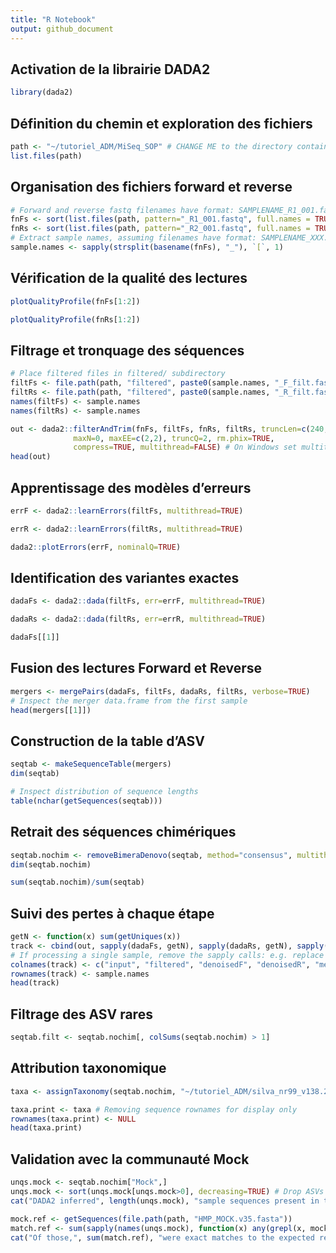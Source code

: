 ```yaml
---
title: "R Notebook"
output: github_document
---
```


## **Activation de la librairie DADA2** 
```r
library(dada2)
```

## **Définition du chemin et exploration des fichiers**

```r
path <- "~/tutoriel_ADM/MiSeq_SOP" # CHANGE ME to the directory containing the fastq files after unzipping.
list.files(path)
```
## **Organisation des fichiers forward et reverse**

```r
# Forward and reverse fastq filenames have format: SAMPLENAME_R1_001.fastq and SAMPLENAME_R2_001.fastq
fnFs <- sort(list.files(path, pattern="_R1_001.fastq", full.names = TRUE))
fnRs <- sort(list.files(path, pattern="_R2_001.fastq", full.names = TRUE))
# Extract sample names, assuming filenames have format: SAMPLENAME_XXX.fastq
sample.names <- sapply(strsplit(basename(fnFs), "_"), `[`, 1)
```


## **Vérification de la qualité des lectures**

```r
plotQualityProfile(fnFs[1:2])

```

```r
plotQualityProfile(fnRs[1:2])

```

## **Filtrage et tronquage des séquences**

```r
# Place filtered files in filtered/ subdirectory
filtFs <- file.path(path, "filtered", paste0(sample.names, "_F_filt.fastq.gz"))
filtRs <- file.path(path, "filtered", paste0(sample.names, "_R_filt.fastq.gz"))
names(filtFs) <- sample.names
names(filtRs) <- sample.names
```

```r
out <- dada2::filterAndTrim(fnFs, filtFs, fnRs, filtRs, truncLen=c(240,160),
              maxN=0, maxEE=c(2,2), truncQ=2, rm.phix=TRUE,
              compress=TRUE, multithread=FALSE) # On Windows set multithread=FALSE
head(out)
```
## **Apprentissage des modèles d'erreurs**

```r
errF <- dada2::learnErrors(filtFs, multithread=TRUE)
```
```r
errR <- dada2::learnErrors(filtRs, multithread=TRUE)
```
```r
dada2::plotErrors(errF, nominalQ=TRUE)
```

## **Identification des variantes exactes**

```r
dadaFs <- dada2::dada(filtFs, err=errF, multithread=TRUE)
```

```r
dadaRs <- dada2::dada(filtRs, err=errR, multithread=TRUE)
```

```r
dadaFs[[1]]
```

## **Fusion des lectures Forward et Reverse**

```r
mergers <- mergePairs(dadaFs, filtFs, dadaRs, filtRs, verbose=TRUE)
# Inspect the merger data.frame from the first sample
head(mergers[[1]])
```

## **Construction de la table d'ASV**

```r
seqtab <- makeSequenceTable(mergers)
dim(seqtab)
```

```r
# Inspect distribution of sequence lengths
table(nchar(getSequences(seqtab)))
```

## **Retrait des séquences chimériques**

```r
seqtab.nochim <- removeBimeraDenovo(seqtab, method="consensus", multithread=TRUE, verbose=TRUE)
dim(seqtab.nochim)
```

```r
sum(seqtab.nochim)/sum(seqtab)
```

## **Suivi des pertes à chaque étape**

```r
getN <- function(x) sum(getUniques(x))
track <- cbind(out, sapply(dadaFs, getN), sapply(dadaRs, getN), sapply(mergers, getN), rowSums(seqtab.nochim))
# If processing a single sample, remove the sapply calls: e.g. replace sapply(dadaFs, getN) with getN(dadaFs)
colnames(track) <- c("input", "filtered", "denoisedF", "denoisedR", "merged", "nonchim")
rownames(track) <- sample.names
head(track)
```
## **Filtrage des ASV rares**

```r
seqtab.filt <- seqtab.nochim[, colSums(seqtab.nochim) > 1]

```


## **Attribution taxonomique**

```r
taxa <- assignTaxonomy(seqtab.nochim, "~/tutoriel_ADM/silva_nr99_v138.2_toGenus_trainset.fa.gz?download=1", multithread=3)
```

```r
taxa.print <- taxa # Removing sequence rownames for display only
rownames(taxa.print) <- NULL
head(taxa.print)
```
## **Validation avec la communauté Mock**

```r
unqs.mock <- seqtab.nochim["Mock",]
unqs.mock <- sort(unqs.mock[unqs.mock>0], decreasing=TRUE) # Drop ASVs absent in the Mock
cat("DADA2 inferred", length(unqs.mock), "sample sequences present in the Mock community.\n")
```

```r
mock.ref <- getSequences(file.path(path, "HMP_MOCK.v35.fasta"))
match.ref <- sum(sapply(names(unqs.mock), function(x) any(grepl(x, mock.ref))))
cat("Of those,", sum(match.ref), "were exact matches to the expected reference sequences.\n")
```

